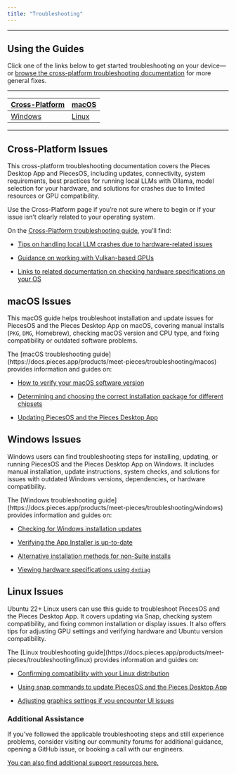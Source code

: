 ```yaml
---
title: "Troubleshooting"
---
```


***

## Using the Guides

Click one of the links below to get started troubleshooting on your device—or [browse the cross-platform troubleshooting documentation](https://docs.pieces.app/products/meet-pieces/troubleshooting/cross-platform) for more general fixes.

***

| [Cross-Platform](https://docs.pieces.app/products/meet-pieces/troubleshooting/cross-platform) | [macOS](https://docs.pieces.app/products/meet-pieces/troubleshooting/macos) |
| --------------------------------------------------------------------------------------------- | --------------------------------------------------------------------------- |
| [Windows](https://docs.pieces.app/products/meet-pieces/troubleshooting/windows)               | [Linux](https://docs.pieces.app/products/meet-pieces/troubleshooting/linux) |

***

## Cross-Platform Issues

This cross-platform troubleshooting documentation covers the Pieces Desktop App and PiecesOS, including updates, connectivity, system requirements, best practices for running local LLMs with Ollama, model selection for your hardware, and solutions for crashes due to limited resources or GPU compatibility.

<Card title="macOS + Windows + Linux" image="https://cdn.hashnode.com/res/hashnode/image/upload/v1743183951564/da11bcc8-4fdf-49a6-b4a9-079186686ece.png">
  Use the Cross-Platform page if you’re not sure where to begin or if your issue isn’t clearly related to your operating system.

  On the [Cross-Platform troubleshooting guide](https://docs.pieces.app/products/meet-pieces/troubleshooting/cross-platform), you’ll find:

  * [Tips on handling local LLM crashes due to hardware-related issues](https://docs.pieces.app/products/meet-pieces/troubleshooting/cross-platform#local-model-crashing)

  * [Guidance on working with Vulkan-based GPUs](https://docs.pieces.app/products/meet-pieces/troubleshooting/cross-platform#vulkan-based-gpus)

  * [Links to related documentation on checking hardware specifications on your OS](https://docs.pieces.app/products/meet-pieces/troubleshooting/cross-platform#checking-hardware)
</Card>

## macOS Issues

This macOS guide helps troubleshoot installation and update issues for PiecesOS and the Pieces Desktop App on macOS, covering manual installs (`PKG`, `DMG`, Homebrew), checking macOS version and CPU type, and fixing compatibility or outdated software problems.

<Card title="macOS" image="https://cdn.hashnode.com/res/hashnode/image/upload/v1743183846135/c03b138c-4fb6-4202-afe4-4f3503393ff4.png">
  The [macOS troubleshooting guide](https://docs.pieces.app/products/meet-pieces/troubleshooting/macos) provides information and guides on:

  * [How to verify your macOS software version](https://docs.pieces.app/products/meet-pieces/troubleshooting/macos#checking-os-version)

  * [Determining and choosing the correct installation package for different chipsets](https://docs.pieces.app/products/meet-pieces/troubleshooting/macos#checking-cpu-type)

  * [Updating PiecesOS and the Pieces Desktop App](https://docs.pieces.app/products/meet-pieces/troubleshooting/macos#versions--updates)
</Card>

## Windows Issues

Windows users can find troubleshooting steps for installing, updating, or running PiecesOS and the Pieces Desktop App on Windows. It includes manual installation, update instructions, system checks, and solutions for issues with outdated Windows versions, dependencies, or hardware compatibility.

<Card title="Windows" image="https://cdn.hashnode.com/res/hashnode/image/upload/v1743183998547/ab81fe73-85c3-4739-bb63-ac85824413c8.png">
  The [Windows troubleshooting guide](https://docs.pieces.app/products/meet-pieces/troubleshooting/windows) provides information and guides on:

  * [Checking for Windows installation updates](https://docs.pieces.app/products/meet-pieces/troubleshooting/windows#checking-for-windows-updates)

  * [Verifying the App Installer is up-to-date](https://docs.pieces.app/products/meet-pieces/troubleshooting/windows#versions--updates)

  * [Alternative installation methods for non-Suite installs](https://docs.pieces.app/products/meet-pieces/troubleshooting/windows#trying-different-installation-methods)

  * [Viewing hardware specifications using `dxdiag`](https://docs.pieces.app/products/meet-pieces/troubleshooting/windows#checking-hardware-specifications)
</Card>

## Linux Issues

Ubuntu 22+ Linux users can use this guide to troubleshoot PiecesOS and the Pieces Desktop App. It covers updating via Snap, checking system compatibility, and fixing common installation or display issues. It also offers tips for adjusting GPU settings and verifying hardware and Ubuntu version compatibility.

<Card title="Linux" image="https://cdn.hashnode.com/res/hashnode/image/upload/v1743184029199/1e8e5852-ca00-4843-91ca-20d8508c414b.png">
  The [Linux troubleshooting guide](https://docs.pieces.app/products/meet-pieces/troubleshooting/linux) provides information and guides on:

  * [Confirming compatibility with your Linux distribution](https://docs.pieces.app/products/meet-pieces/troubleshooting/linux#checking-distribution-compatibility)

  * [Using snap commands to update PiecesOS and the Pieces Desktop App](https://docs.pieces.app/products/meet-pieces/troubleshooting/linux#updating-piecesos)

  * [Adjusting graphics settings if you encounter UI issues](https://docs.pieces.app/products/meet-pieces/troubleshooting/linux#adjusting-graphics--display-settings)
</Card>

### Additional Assistance

If you’ve followed the applicable troubleshooting steps and still experience problems, consider visiting our community forums for additional guidance, opening a GitHub issue, or booking a call with our engineers.

[You can also find additional support resources here.](https://docs.pieces.app/products/support)
